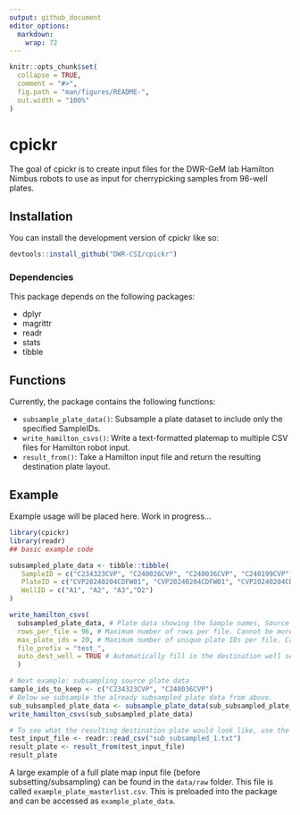 ```yaml
---
output: github_document
editor_options: 
  markdown: 
    wrap: 72
---
```


<!-- README.md is generated from README.Rmd. Please edit that file -->

```r
knitr::opts_chunk$set(
  collapse = TRUE,
  comment = "#>",
  fig.path = "man/figures/README-",
  out.width = "100%"
)
```

# cpickr

<!-- badges: start -->

<!-- badges: end -->

The goal of cpickr is to create input files for the DWR-GeM lab Hamilton
Nimbus robots to use as input for cherrypicking samples from 96-well
plates.

## Installation

You can install the development version of cpickr like so:

``` r
devtools::install_github("DWR-CSI/cpickr")
```

### Dependencies

This package depends on the following packages:

-   dplyr
-   magrittr
-   readr
-   stats
-   tibble

## Functions

Currently, the package contains the following functions:

-    `subsample_plate_data()`: Subsample a plate dataset to include only
    the specified SampleIDs.
-    `write_hamilton_csvs()`: Write a text-formatted platemap to
    multiple CSV files for Hamilton robot input.
-   `result_from()`: Take a Hamilton input file and return the resulting
    destination plate layout.

## Example

Example usage will be placed here. Work in progress...

```r
library(cpickr)
library(readr)
## basic example code

subsampled_plate_data <- tibble::tibble(
   SampleID = c("C234323CVP", "C240026CVP", "C240036CVP", "C240199CVP"),
   PlateID = c("CVP20240204CDFW01", "CVP20240204CDFW01", "CVP20240204CDFW01", "CVP20240218CDFW02"),
   WellID = c("A1", "A2", "A3","D2")
)

write_hamilton_csvs(
  subsampled_plate_data, # Plate data showing the Sample names, Source plates, and Source wells
  rows_per_file = 96, # Maximum number of rows per file. Cannot be more than 96.
  max_plate_ids = 20, # Maximum number of unique plate IDs per file. Cannot be more than 20.
  file_prefix = "test_", 
  auto_dest_well = TRUE # Automatically fill in the destination well sequentially from A1-A8, B1-B8, etc. Leave blank to fill in manually afterwards.
  )

# Next example: subsampling source plate data
sample_ids_to_keep <- c("C234323CVP", "C240036CVP")
# Below we subsample the already subsampled plate data from above.
sub_subsampled_plate_data <- subsample_plate_data(sub_subsampled_plate_data, sample_ids_to_keep, file_prefix = "sub_subsampled_")
write_hamilton_csvs(sub_subsampled_plate_data)

# To see what the resulting destination plate would look like, use the result_from function on a Hamilton input .txt file.
test_input_file <- readr::read_csv("sub_subsampled_1.txt")
result_plate <- result_from(test_input_file)
result_plate
```

A large example of a full plate map input file (before
subsetting/subsampling) can be found in the `data/raw` folder. This file
is called `example_plate_masterlist.csv`. This is preloaded into the
package and can be accessed as `example_plate_data`.
